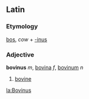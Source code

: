 ==Latin==
===Etymology===
[[bos]], ''cow'' + [[-inus]]
===Adjective===
'''bovinus''' ''m'', [[bovina]] ''f'', [[bovinum]] ''n''

#[[bovine]]

[[la:Bovinus]]